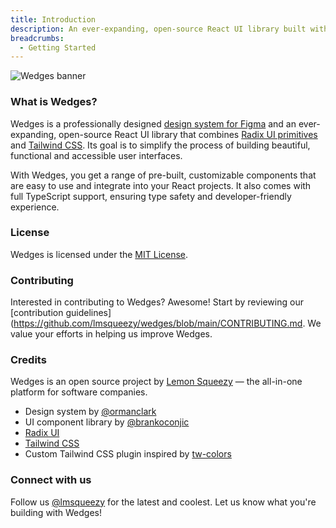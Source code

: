 ```yaml
---
title: Introduction
description: An ever-expanding, open-source React UI library built with the Wedges Design System, Radix primitives, and Tailwind CSS.
breadcrumbs:
  - Getting Started
---
```


<Image priority src="/banner.webp" quality={100} width={616} height={411} alt="Wedges banner" className="block w-full rounded-lg object-cover border border-surface-100" />

### What is Wedges?

Wedges is a professionally designed <a href="https://lemonsqueezy.com/wedges/figma/">design system for Figma</a> and an ever-expanding, open-source React UI library that combines [Radix UI primitives](https://www.radix-ui.com/primitives) and [Tailwind CSS](https://tailwindcss.com/). Its goal is to simplify the process of building beautiful, functional and accessible user interfaces.

With Wedges, you get a range of pre-built, customizable components that are easy to use and integrate into your React projects. It also comes with full TypeScript support, ensuring type safety and developer-friendly experience.

### License

Wedges is licensed under the [MIT License](https://github.com/lmsqueezy/wedges/blob/main/LICENSE).

### Contributing

Interested in contributing to Wedges? Awesome! Start by reviewing our [contribution guidelines](https://github.com/lmsqueezy/wedges/blob/main/CONTRIBUTING.md. We value your efforts in helping us improve Wedges.

### Credits

Wedges is an open source project by <a href="https://www.lemonsqueezy.com/" target="_blank">Lemon Squeezy</a> — the all-in-one platform for software companies.

- Design system by [@ormanclark](https://twitter.com/ormanclark)
- UI component library by [@brankoconjic](https://twitter.com/brankoconjic)
- [Radix UI](https://radix-ui.com/primitives/)
- [Tailwind CSS](https://tailwindcss.com/)
- Custom Tailwind CSS plugin inspired by [tw-colors](https://github.com/L-Blondy/tw-colors)

### Connect with us

Follow us [@lmsqueezy](https://twitter.com/lmsqueezy/) for the latest and coolest. Let us know what you're building with Wedges!
